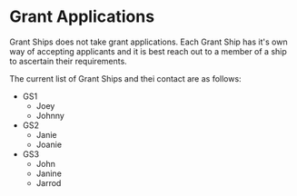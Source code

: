 # Grant Applications

Grant Ships does not take grant applications. Each Grant Ship has it's own way of accepting applicants and it is best reach out to a member of a ship to ascertain their requirements.

The current list of Grant Ships and thei contact are as follows:

- GS1
    - Joey
    - Johnny
- GS2
    - Janie
    - Joanie
- GS3
    - John
    - Janine
    - Jarrod
    
